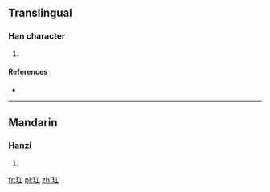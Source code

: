 ==Translingual==

===Han character===
{{Han char|rn=96|rad=玉|as=03|sn=7|four=11110|canj=MGM}}

# {{defn|Han|sort=玉03}}

====References====
* {{Han ref|kx=0727.120|dkj=20837|dj=1139.100|hdz=21102.030|uh=7392|ud=29586|bh=CB6C|bd=52076}}

----

==Mandarin==

===Hanzi===
{{cmn-hanzi|pin=[[hóng]] ([[hong2]])|wg=hung<sup>2</sup>}}

# {{defn|lang=cmn|sort=玉03}}

[[fr:玒]]
[[pl:玒]]
[[zh:玒]]